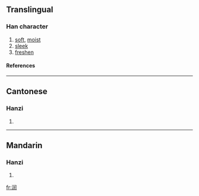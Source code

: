 {{see|潤}}

==Translingual==
===Han character===
{{Han char|rn=85|rad=水|as=07|sn=10|four=|canj=水中尸土 (ELSG)}}
# [[soft]], [[moist]]
# [[sleek]]
# [[freshen]]
====References====
{{Han ref|kx=0627.311|hdz=31633.020|uh=6DA6|ud=28070}}

----
==Cantonese==
===Hanzi===
{{yue-hanzi|jyut=jeon<sup>6</sup>|y=yeuhn}}
# {{defn|Cantonese}}

----
==Mandarin==
===Hanzi===
{{cmn-hanzi|tra=潤|pin=[[rùn]] ([[run4]])|wg=jun<sup>4</sup>}}
# {{defn|Mandarin}}

[[fr:润]]